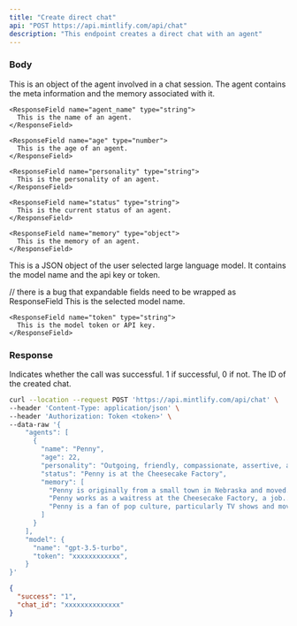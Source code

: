 ```yaml
---
title: "Create direct chat"
api: "POST https://api.mintlify.com/api/chat"
description: "This endpoint creates a direct chat with an agent"
---
```


### Body

<ParamField body="agent" type="object">
  This is an object of the agent involved in a chat
  session. The agent contains the meta information and the memory
  associated with it.

  <Expandable title="Fields">
  
    <ResponseField name="agent_name" type="string">
      This is the name of an agent.
    </ResponseField>

    <ResponseField name="age" type="number">
      This is the age of an agent.
    </ResponseField>

    <ResponseField name="personality" type="string">
      This is the personality of an agent.
    </ResponseField>

    <ResponseField name="status" type="string">
      This is the current status of an agent.
    </ResponseField>

    <ResponseField name="memory" type="object">
      This is the memory of an agent.
    </ResponseField>

  </Expandable>

</ParamField>

<ParamField body="model" type="object">
  This is a JSON object of the user selected large language model. It contains
  the model name and the api key or token.
  
  // there is a bug that expandable fields need to be wrapped as ResponseField
  <Expandable title="Fields">
    <ResponseField name="name" type="string">
      This is the selected model name.
    </ResponseField>

    <ResponseField name="token" type="string">
      This is the model token or API key.
    </ResponseField>

  </Expandable>
</ParamField>

### Response

<ResponseField name="success" type="number">
  Indicates whether the call was successful. 1 if successful, 0 if not.
</ResponseField>

<ResponseField name="chat_id" type="string">
  The ID of the created chat.
</ResponseField>

<RequestExample>

```bash Example Request
curl --location --request POST 'https://api.mintlify.com/api/chat' \
--header 'Content-Type: application/json' \
--header 'Authorization: Token <token>' \
--data-raw '{
    "agents": [
      {
        "name": "Penny",
        "age": 22,
        "personality": "Outgoing, friendly, compassionate, assertive, and determined",
        "status": "Penny is at the Cheesecake Factory",
        "memory": [
          "Penny is originally from a small town in Nebraska and moved....",
          "Penny works as a waitress at the Cheesecake Factory, a job...",
          "Penny is a fan of pop culture, particularly TV shows and movies..."
        ]
      }
    ],
    "model": {
      "name": "gpt-3.5-turbo",
      "token": "xxxxxxxxxxxx",
    }
}'
```

</RequestExample>

<ResponseExample>

```json Response
{
  "success": "1",
  "chat_id": "xxxxxxxxxxxxxx"
}
```

</ResponseExample>
